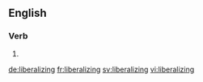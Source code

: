 ==English==

===Verb===
{{head|en}}

# {{present participle of|liberalize|lang=en}}

[[de:liberalizing]]
[[fr:liberalizing]]
[[sv:liberalizing]]
[[vi:liberalizing]]
